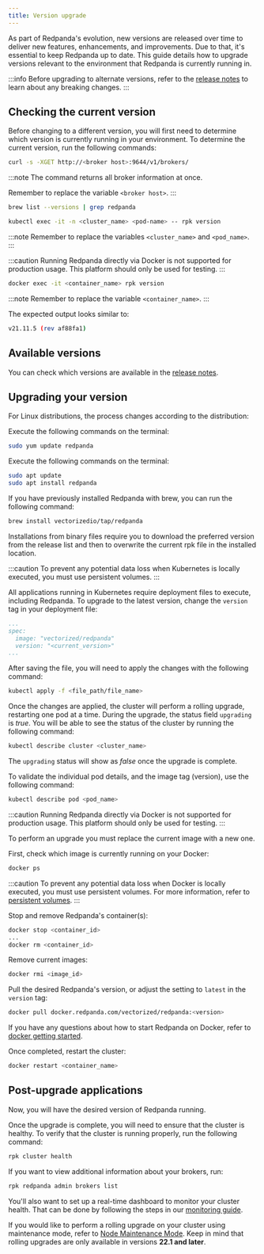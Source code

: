 ```yaml
---
title: Version upgrade
---
```



As part of Redpanda's evolution, new versions are released over time to deliver new features, enhancements, and improvements.
Due to that, it's essential to keep Redpanda up to date. This guide details how to upgrade versions relevant to the environment that Redpanda is currently running in.

:::info
Before upgrading to alternate versions, refer to the [release notes](https://github.com/vectorizedio/redpanda/releases) to learn about any breaking changes.
:::

## Checking the current version

Before changing to a different version, you will first need to determine which version is currently running in your environment.
To determine the current version, run the following commands:

<Tabs>
<TabItem value="check-linux" label="Linux" default>

```bash
curl -s -XGET http://<broker host>:9644/v1/brokers/
```

:::note
The command returns all broker information at once.

Remember to replace the variable `<broker host>`.
:::

</TabItem>
<TabItem value="check-macos" label="MacOS" default>

```bash
brew list --versions | grep redpanda
```

</TabItem>

<TabItem value="check-kubernetes" label="Kubernetes" default>

```bash
kubectl exec -it -n <cluster_name> <pod-name> -- rpk version
```

:::note
Remember to replace the variables `<cluster_name>` and `<pod_name>`.
:::

</TabItem>

<TabItem value="check-docker" label="Docker" default>

:::caution
Running Redpanda directly via Docker is not supported for production usage. This platform should only be used for testing.
:::

```bash
docker exec -it <container_name> rpk version 
```

:::note
Remember to replace the variable `<container_name>`.
:::

</TabItem>

</Tabs>

The expected output looks similar to:

```bash
v21.11.5 (rev af88fa1)
```

## Available versions
You can check which versions are available in the [release notes](https://github.com/redpanda-data/redpanda/releases).

## Upgrading your version

<Tabs>
<TabItem value="upgrade-linux" label="Linux" default>

For Linux distributions, the process changes according to the distribution:

<Tabs>
<TabItem value="fedora-redhat" label="Fedora/RedHat" default>

Execute the following commands on the terminal:
```bash
sudo yum update redpanda
```

</TabItem>
<TabItem value="debian-ubuntu" label="Debian/Ubuntu">

Execute the following commands on the terminal:
```bash
sudo apt update
sudo apt install redpanda
```

</TabItem>
</Tabs>


</TabItem>
<TabItem value="upgrade-macos" label="MacOS" default>

If you have previously installed Redpanda with brew, you can run the following command:

```bash
brew install vectorizedio/tap/redpanda
```

Installations from binary files require you to download the preferred version from the release list and then to overwrite the current rpk file in the installed location.

</TabItem>

<TabItem value="upgrade-kubernetes" label="Kubernetes" default>

:::caution
To prevent any potential data loss when Kubernetes is locally executed, you must use persistent volumes.
:::

All applications running in Kubernetes require deployment files to execute, including Redpanda.
To upgrade to the latest version, change the `version` tag in your deployment file:

```yaml
...
spec:
  image: "vectorized/redpanda"
  version: "<current_version>"
...
```

After saving the file, you will need to apply the changes with the following command:

```bash
kubectl apply -f <file_path/file_name>
```

Once the changes are applied, the cluster will perform a rolling upgrade, restarting one pod at a time. During the upgrade, the status field `upgrading` is _true_. You will be able to see the status of the cluster by running the following command:

```bash
kubectl describe cluster <cluster_name>
```

The `upgrading` status will show as _false_ once the upgrade is complete.

To validate the individual pod details, and the image tag (version), use the following command:

```bash
kubectl describe pod <pod_name>
```

</TabItem>

<TabItem value="upgrade-docker" label="Docker" default>

:::caution
Running Redpanda directly via Docker is not supported for production usage. This platform should only be used for testing.
:::

To perform an upgrade you must replace the current image with a new one.

First, check which image is currently running on your Docker:

```bash
docker ps
```

:::caution
To prevent any potential data loss when Docker is locally executed, you must use persistent volumes. For more information, refer to [persistent volumes](/docs/core/quickstart/quick-start-docker#create-network-and-persistent-volumes).
:::

Stop and remove Redpanda's container(s):

```bash
docker stop <container_id>
...
docker rm <container_id>
```

Remove current images:

```bash
docker rmi <image_id>
```

Pull the desired Redpanda's version, or adjust the setting to `latest` in the `version` tag:

```bash
docker pull docker.redpanda.com/vectorized/redpanda:<version>
```

If you have any questions about how to start Redpanda on Docker, refer to [docker getting started](/docs/core/quickstart/quick-start-docker).

Once completed, restart the cluster:

```bash
docker restart <container_name>
```

</TabItem>

</Tabs>

## Post-upgrade applications

Now, you will have the desired version of Redpanda running.

Once the upgrade is complete, you will need to ensure that the cluster is healthy.
To verify that the cluster is running properly, run the following command:

```bash
rpk cluster health
```

If you want to view additional information about your brokers, run:

```bash
rpk redpanda admin brokers list
```

You'll also want to set up a real-time dashboard to monitor your cluster health. That can be  done by following the steps in our [monitoring guide](/docs/core/cluster-administration/monitoring).

If you would like to perform a rolling upgrade on your cluster using maintenance mode, refer to [Node Maintenance Mode](/docs/core/cluster-administration/node-management). Keep in mind that rolling upgrades are only available in versions **22.1 and later**.